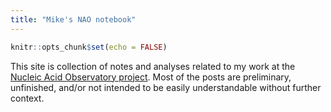 ```yaml
---
title: "Mike's NAO notebook"
---
```


```r
knitr::opts_chunk$set(echo = FALSE)
```

This site is collection of notes and analyses related to my work at the [Nucleic Acid Observatory project](https://naobservatory.org).
Most of the posts are preliminary, unfinished, and/or not intended to be easily understandable without further context. 
